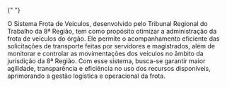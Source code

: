 {" "}

<p class="text-lg">
  O Sistema Frota de Veículos, desenvolvido pelo Tribunal Regional do Trabalho
  da 8ª Região, tem como propósito otimizar a administração da frota de veículos
  do órgão. Ele permite o acompanhamento eficiente das solicitações de
  transporte feitas por servidores e magistrados, além de monitorar e controlar
  as movimentações dos veículos no âmbito da jurisdição da 8ª Região. Com esse
  sistema, busca-se garantir maior agilidade, transparência e eficiência no uso
  dos recursos disponíveis, aprimorando a gestão logística e operacional da
  frota.
</p>
